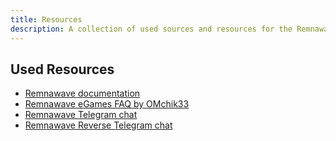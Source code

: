 ```yaml
---
title: Resources
description: A collection of used sources and resources for the Remnawave Reverse Proxy documentation
---
```


## Used Resources

- [Remnawave documentation](https://remna.st)
- [Remnawave eGames FAQ by OMchik33](https://github.com/OMchik33/Remnawave-eGames-FAQ)
- [Remnawave Telegram chat](https://t.me/remnawave)
- [Remnawave Reverse Telegram chat](https://t.me/remnawave_reverse)